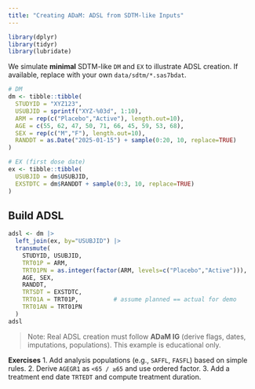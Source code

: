 ```yaml
---
title: "Creating ADaM: ADSL from SDTM-like Inputs"
---
```


```r
library(dplyr)
library(tidyr)
library(lubridate)
```

We simulate **minimal** SDTM-like `DM` and `EX` to illustrate ADSL creation.
If available, replace with your own `data/sdtm/*.sas7bdat`.

```r
# DM
dm <- tibble::tibble(
  STUDYID = "XYZ123",
  USUBJID = sprintf("XYZ-%03d", 1:10),
  ARM = rep(c("Placebo","Active"), length.out=10),
  AGE = c(55, 62, 47, 50, 71, 66, 45, 59, 53, 68),
  SEX = rep(c("M","F"), length.out=10),
  RANDDT = as.Date("2025-01-15") + sample(0:20, 10, replace=TRUE)
)

# EX (first dose date)
ex <- tibble::tibble(
  USUBJID = dm$USUBJID,
  EXSTDTC = dm$RANDDT + sample(0:3, 10, replace=TRUE)
)
```

## Build ADSL
```r
adsl <- dm |>
  left_join(ex, by="USUBJID") |>
  transmute(
    STUDYID, USUBJID,
    TRT01P = ARM,
    TRT01PN = as.integer(factor(ARM, levels=c("Placebo","Active"))),
    AGE, SEX,
    RANDDT,
    TRTSDT = EXSTDTC,
    TRT01A = TRT01P,          # assume planned == actual for demo
    TRT01AN = TRT01PN
  )
adsl
```

> Note: Real ADSL creation must follow **ADaM IG** (derive flags, dates, imputations, populations). This example is educational only.

**Exercises**
1. Add analysis populations (e.g., `SAFFL`, `FASFL`) based on simple rules.
2. Derive `AGEGR1` as `<65 / ≥65` and use ordered factor.
3. Add a treatment end date `TRTEDT` and compute treatment duration.
